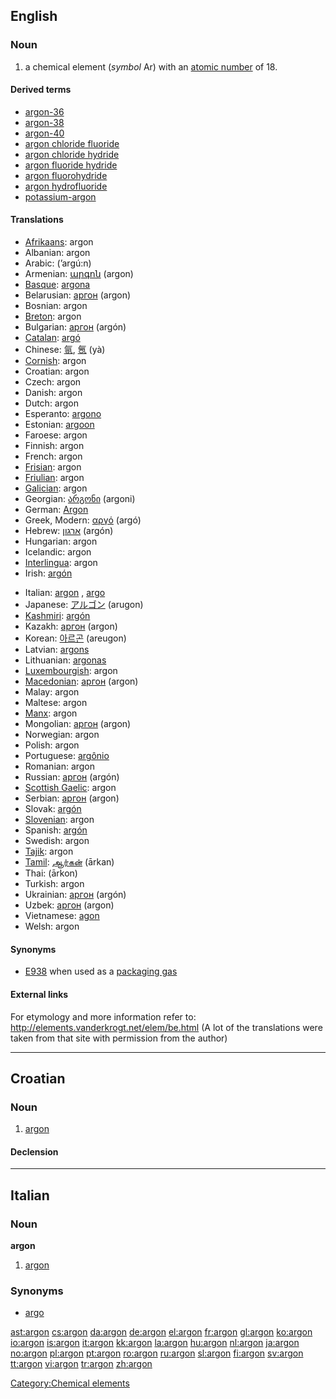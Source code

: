 {{see|Argon}}
==English==

{{elements|Ar|chlorine|Cl|potassium|K}}

===Noun===
{{en-noun|-}}
{{wikipedia}}

# a chemical element (''symbol'' Ar) with an [[atomic number]] of 18.

====Derived terms====
*[[argon-36]]
*[[argon-38]]
*[[argon-40]]
*[[argon chloride fluoride]]
*[[argon chloride hydride]]
*[[argon fluoride hydride]]
*[[argon fluorohydride]]
*[[argon hydrofluoride]]
*[[potassium-argon]]

====Translations====
{{trans-top|a chemical element}}
*[[Afrikaans]]: argon
*Albanian: argon
*Arabic: {{ARchar|[[أرجون]]}} (’argú:n) {{m}}
*Armenian: [[արգոն]] (argon)
*[[Basque]]: [[argona]]
*Belarusian: [[аргон]] (argon) {{m}}
*Bosnian: argon
*[[Breton]]: argon
*Bulgarian: [[аргон]] (argón) {{m}}
*[[Catalan]]: [[argó]]
*Chinese: [[氩]], [[氬]] (yà)
*[[Cornish]]: argon
*Croatian: argon
*Czech: argon
*Danish: argon
*Dutch: argon {{n}}
*Esperanto: [[argono]]
*Estonian: [[argoon]]
*Faroese: argon
*Finnish: argon
*French: argon {{m}}
*[[Frisian]]: argon
*[[Friulian]]: argon
*[[Galician]]: argon
*Georgian: [[არგონი]] (argoni)
*German: [[Argon]] {{n}}
*Greek, Modern: [[αργό]] (argó) {{n}}
*Hebrew: [[ארגון]] (argón)
*Hungarian: argon
*Icelandic: argon
*[[Interlingua]]: argon
*Irish: [[argón]]
{{trans-mid}}
*Italian: [[argon#Italian|argon]] {{m}}, [[argo]] {{m}}
*Japanese: [[アルゴン]] (arugon)
*[[Kashmiri]]: [[argón]]
*Kazakh: [[аргон]] (argon)
*Korean: [[아르곤]] (areugon)
*Latvian: [[argons]]
*Lithuanian: [[argonas]]
*[[Luxembourgish]]: argon
*[[Macedonian]]: [[аргон]] (argon) {{g|Macedonian}}
*Malay: argon
*Maltese: argon {{g|Maltese}}
*[[Manx]]: argon {{g|Manx}}
*Mongolian: [[аргон]] (argon)
*Norwegian: argon {{g|Norwegian}}
*Polish: argon {{m}}
*Portuguese: [[argônio]] {{m}}
*Romanian: argon {{n}}
*Russian: [[аргон]] (argón) {{m}}
*[[Scottish Gaelic]]: argon
*Serbian: [[аргон]] (argon) {{m}}
*Slovak: [[argón]] {{g|Slovak}}
*[[Slovenian]]: argon {{g|Slovenian}}
*Spanish: [[argón]] {{m}}
*Swedish: argon {{g|Swedish}}
*[[Tajik]]: argon
*[[Tamil]]: [[ஆர்கன்]] (ārkan)
*Thai: {{THchar|[[อาร์กอน]]}} (ārkon)
*Turkish: argon
*Ukrainian: [[аргон]] (argón) {{m}}
*Uzbek: [[аргон]] (argon)
*Vietnamese: [[agon]]
*Welsh: argon {{g|Welsh}}
{{trans-bottom}}

====Synonyms====
*[[E938]] when used as a [[packaging gas]]

====External links====
For etymology and more information refer to:
http://elements.vanderkrogt.net/elem/be.html
(A lot of the translations were taken from that site with permission from the author)

[[Category:Chemical elements]]

----

==Croatian==

===Noun===
{{hr-noun|g=m|argoni}}

# [[#English|argon]]

====Declension====
{{hr-decl-noun
|argon|argoni
|argona|argona
|argonu|argonima
|argon|argone
|argone|argoni
|argonu|argonima
|argonom|argonima
}}

----

==Italian==

===Noun===
{{wikipedia|lang=it}}
'''argon'''

# [[argon#English|argon]]

===Synonyms===
*[[argo]]

[[ast:argon]]
[[cs:argon]]
[[da:argon]]
[[de:argon]]
[[el:argon]]
[[fr:argon]]
[[gl:argon]]
[[ko:argon]]
[[io:argon]]
[[is:argon]]
[[it:argon]]
[[kk:argon]]
[[la:argon]]
[[hu:argon]]
[[nl:argon]]
[[ja:argon]]
[[no:argon]]
[[pl:argon]]
[[pt:argon]]
[[ro:argon]]
[[ru:argon]]
[[sl:argon]]
[[fi:argon]]
[[sv:argon]]
[[tt:argon]]
[[vi:argon]]
[[tr:argon]]
[[zh:argon]]